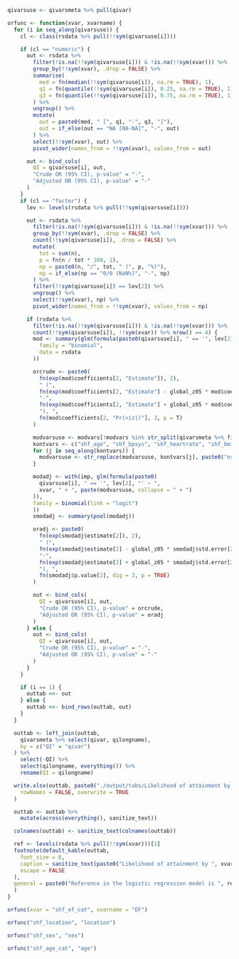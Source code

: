 ```r

qivarsuse <- qivarsmeta %>% pull(qivar)

orfunc <- function(xvar, xvarname) {
  for (i in seq_along(qivarsuse)) {
    cl <- class(rsdata %>% pull(!!sym(qivarsuse[i])))

    if (cl == "numeric") {
      out <- rsdata %>%
        filter(!is.na(!!sym(qivarsuse[i])) & !is.na(!!sym(xvar))) %>%
        group_by(!!sym(xvar), .drop = FALSE) %>%
        summarise(
          med = fn(median(!!sym(qivarsuse[i]), na.rm = TRUE), 1),
          q1 = fn(quantile(!!sym(qivarsuse[i]), 0.25, na.rm = TRUE), 1),
          q3 = fn(quantile(!!sym(qivarsuse[i]), 0.75, na.rm = TRUE), 1)
        ) %>%
        ungroup() %>%
        mutate(
          out = paste0(med, " [", q1, "-", q3, "]"),
          out = if_else(out == "NA [NA-NA]", "-", out)
        ) %>%
        select(!!sym(xvar), out) %>%
        pivot_wider(names_from = !!sym(xvar), values_from = out)

      out <- bind_cols(
        QI = qivarsuse[i], out,
        "Crude OR (95% CI), p-value" = "-",
        "Adjusted OR (95% CI), p-value" = "-"
      )
    }
    if (cl == "factor") {
      lev <- levels(rsdata %>% pull(!!sym(qivarsuse[i])))

      out <- rsdata %>%
        filter(!is.na(!!sym(qivarsuse[i])) & !is.na(!!sym(xvar))) %>%
        group_by(!!sym(xvar), .drop = FALSE) %>%
        count(!!sym(qivarsuse[i]), .drop = FALSE) %>%
        mutate(
          tot = sum(n),
          p = fn(n / tot * 100, 1),
          np = paste0(n, "/", tot, " (", p, "%)"),
          np = if_else(np == "0/0 (NaN%)", "-", np)
        ) %>%
        filter(!!sym(qivarsuse[i]) == lev[2]) %>%
        ungroup() %>%
        select(!!sym(xvar), np) %>%
        pivot_wider(names_from = !!sym(xvar), values_from = np)

      if (rsdata %>%
        filter(!is.na(!!sym(qivarsuse[i])) & !is.na(!!sym(xvar))) %>%
        count(!!sym(qivarsuse[i]), !!sym(xvar)) %>% nrow() == 4) {
        mod <- summary(glm(formula(paste0(qivarsuse[i], " == '", lev[2], "' ~ ", xvar)),
          family = "binomial",
          data = rsdata
        ))

        orcrude <- paste0(
          fn(exp(mod$coefficients[2, "Estimate"]), 2),
          " (",
          fn(exp(mod$coefficients[2, "Estimate"] - global_z05 * mod$coefficients[2, "Std. Error"]), 2),
          "-",
          fn(exp(mod$coefficients[2, "Estimate"] + global_z05 * mod$coefficients[2, "Std. Error"]), 2),
          "), ",
          fn(mod$coefficients[2, "Pr(>|z|)"], 3, p = T)
        )

        modvarsuse <- modvars[!modvars %in% str_split(qivarsmeta %>% filter(qivar == qivarsuse[i]) %>% pull(noadjvars), ", ")[[1]]]
        kontvars <- c("shf_age", "shf_bpsys", "shf_heartrate", "shf_bmiimp", "shf_gfrckdepi", "shf_ntprobnp")
        for (j in seq_along(kontvars)) {
          modvarsuse <- str_replace(modvarsuse, kontvars[j], paste0("ns(", kontvars[j], ", df = 4)"))
        }

        modadj <- with(imp, glm(formula(paste0(
          qivarsuse[i], " == '", lev[2], "' ~ ",
          xvar, " + ", paste(modvarsuse, collapse = " + ")
        )),
        family = binomial(link = "logit")
        ))
        smodadj <- summary(pool(modadj))

        oradj <- paste0(
          fn(exp(smodadj$estimate[2]), 2),
          " (",
          fn(exp(smodadj$estimate[2] - global_z05 * smodadj$std.error[2]), 2),
          "-",
          fn(exp(smodadj$estimate[2] + global_z05 * smodadj$std.error[2]), 2),
          "), ",
          fn(smodadj$p.value[2], dig = 3, p = TRUE)
        )

        out <- bind_cols(
          QI = qivarsuse[i], out,
          "Crude OR (95% CI), p-value" = orcrude,
          "Adjusted OR (95% CI), p-value" = oradj
        )
      } else {
        out <- bind_cols(
          QI = qivarsuse[i], out,
          "Crude OR (95% CI), p-value" = "-",
          "Adjusted OR (95% CI), p-value" = "-"
        )
      }
    }

    if (i == 1) {
      outtab <<- out
    } else {
      outtab <<- bind_rows(outtab, out)
    }
  }

  outtab <- left_join(outtab,
    qivarsmeta %>% select(qivar, qilongname),
    by = c("QI" = "qivar")
  ) %>%
    select(-QI) %>%
    select(qilongname, everything()) %>%
    rename(QI = qilongname)

  write.xlsx(outtab, paste0("./output/tabs/Likelihood of attainment by ", xvarname, "_", Sys.Date(), ".xlsx"),
    rowNames = FALSE, overwrite = TRUE
  )

  outtab <- outtab %>%
    mutate(across(everything(), sanitize_text))

  colnames(outtab) <- sanitize_text(colnames(outtab))

  ref <- levels(rsdata %>% pull(!!sym(xvar)))[1]
  footnote(default_kable(outtab,
    font_size = 6,
    caption = sanitize_text(paste0("Likelihood of attainment by ", xvarname)),
    escape = FALSE
  ),
  general = paste0("Reference in the logistic regression model is ", ref)
  )
}
```

```r
orfunc(xvar = "shf_ef_cat", xvarname = "EF")
```

```r
orfunc("shf_location", "location")
```

```r
orfunc("shf_sex", "sex")
```

```r
orfunc("shf_age_cat", "age")
```
